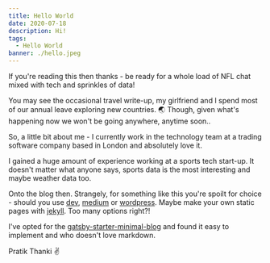 ```yaml
---
title: Hello World
date: 2020-07-18
description: Hi!
tags:
  - Hello World
banner: ./hello.jpeg
---
```


If you're reading this then thanks - be ready for a whole load of NFL chat mixed with tech and sprinkles of data!

You may see the occasional travel write-up, my girlfriend and I spend most of our annual leave exploring new countries. 🌏 
Though, given what's happening now we won't be going anywhere, anytime soon..

So, a little bit about me - I currently work in the technology team at a trading software company based in London and absolutely love it. 

I gained a huge amount of experience working at a sports tech start-up. It doesn't matter what anyone says, sports data is the most interesting and maybe weather data too.

Onto the blog then. Strangely, for something like this you're spoilt for choice - should you use [dev](https://dev.to/), [medium](https://medium.com/) or [wordpress](https://wordpress.com/).
Maybe make your own static pages with [jekyll](https://jekyllrb.com/). Too many options right?!

I've opted for the [gatsby-starter-minimal-blog](https://github.com/LekoArts/gatsby-starter-minimal-blog) and found it easy to implement and who doesn't love markdown.

Pratik Thanki ✌️
